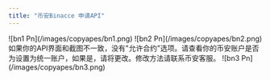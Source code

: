```yaml
---
title: "币安Binacce 申请API"
---
```


<Steps>
  <Step title="登录交易所，进入API频道">
    ![bn1 Pn](/images/copyapes/bn1.png)
  </Step>
  <Step title="点击创建API">
    ![bn2 Pn](/images/copyapes/bn2.png)
  </Step>
  <Step title="填写API配置信息">
    <Note>
      如果你的API界面和截图不一致，没有"允许合约"选项。请查看你的币安账户是否为设置为统一账户，如果是，请将更改。修改方法请联系币安客服。
    </Note>
    ![bn3 Pn](/images/copyapes/bn3.png)
  </Step>
  <Step title="将API信息保存到跟单猿后台进行提交">
    
  </Step>
</Steps>